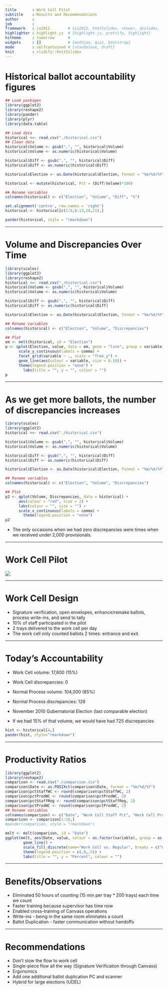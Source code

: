 ```yaml
---
title       : Work Cell Pilot
subtitle    : Results and Recommendations
author      : 
job         : 
framework   : io2012        # {io2012, html5slides, shower, dzslides, ...}
highlighter : highlight.js  # {highlight.js, prettify, highlight}
hitheme     : tomorrow      # 
widgets     : []            # {mathjax, quiz, bootstrap}
mode        : selfcontained # {standalone, draft}
knit        : slidify::knit2slides
---
```


<!-- Limit image width and height -->
<style type='text/css'>
img {
    max-height: 560px;
    max-width: 964px;
}
</style>

<!-- Center image on slide -->
<script src="http://ajax.aspnetcdn.com/ajax/jQuery/jquery-1.7.min.js"></script>
<script type='text/javascript'>
$(function() {
    $("p:has(img)").addClass('centered');
});
</script>

# Historical ballot accountability figures
  
  
```r
## Load packages
library(ggplot2)
library(reshape2)
library(pander)
library(plyr)
library(data.table)

## Load data
historical <<- read.csv("./historical.csv")
## Clean data
historical$Volume <- gsub(",", "", historical$Volume)
historical$Volume <- as.numeric(historical$Volume)

historical$Diff <- gsub(",", "", historical$Diff)
historical$Diff <- as.numeric(historical$Diff)

historical$Election <- as.Date(historical$Election, format = "%m/%d/%Y")

historical <- mutate(historical, Pct = (Diff/Volume)*100)

## Rename variables
colnames(historical) <- c("Election", "Volume", "Diff", "%")

set.alignment('centre', row.names = 'right')
historical <- historical[c(1:6,8:13,18,21),]

pander(historical, style = "rmarkdown")

```

---

# Volume and Discrepancies Over Time

```r
library(scales)
library(ggplot2)
library(reshape2)
historical <<- read.csv("./historical.csv")
historical$Volume <- gsub(",", "", historical$Volume)
historical$Volume <- as.numeric(historical$Volume)

historical$Diff <- gsub(",", "", historical$Diff)
historical$Diff <- as.numeric(historical$Diff)

historical$Election <- as.Date(historical$Election, format = "%m/%d/%Y")

## Rename variables
colnames(historical) <- c("Election", "Volume", "Discrepancies")

## Plot
em <- melt(historical, id = "Election")
p <- qplot(Election, value, data = em, geom = "line", group = variable) +
      scale_y_continuous(labels = comma) +
      facet_grid(variable ~ ., scale = "free_y") +
      geom_line(aes(colour = variable, size = 0.10)) +
      theme(legend.position = "none") +
        labs(title = "", y = "", colour = "")
p
```

---

# As we get more ballots, the number of discrepancies increases

```r
library(scales)
library(ggplot2)
historical <<- read.csv("./historical.csv")

historical$Volume <- gsub(",", "", historical$Volume)
historical$Volume <- as.numeric(historical$Volume)

historical$Diff <- gsub(",", "", historical$Diff)
historical$Diff <- as.numeric(historical$Diff)

historical$Election <- as.Date(historical$Election, format = "%m/%d/%Y")

## Rename variables
colnames(historical) <- c("Election", "Volume", "Discrepancies")

## Plot
p2 <- qplot(Volume, Discrepancies, data = historical) +
      aes(colour = "red", size = 2) +
      labs(colour = "", size = "") +
      scale_x_continuous(labels = comma) +
        theme(legend.position = "none")
p2
```

* The only occasions when we had zero discrepancies were times when we received under 2,000 provisionals.

---

# Work Cell Pilot

![](X:/Ballot Accountability/work cell/Workcell2.jpg)

---

# Work Cell Design

* Signature verification, open envelopes, enhance/remake ballots, process write-ins, and send to tally 
* 10% of staff participated in the pilot 
* 2 trays delivered to the work cell per day
* The work cell only counted ballots 2 times: entrance and exit.

---

# Today's Accountability

* Work Cell volume: 17,600 (15%)  
* Work Cell discrepancies: 0 

* Normal Process volume: 104,000 (85%)  
* Normal Process discrepancies: 128

* November 2010 Gubernatorial Election (last comparable election)
* If we had 15% of that volume, we would have had 725 discrepancies 

```r
hist <- historical[4,]
pander(hist, style="rmarkdown")
```

---

# Productivity Ratios

```r
library(ggplot2)
library(reshape2)
comparison <- read.csv("./comparison.csv")
comparison$Date <- as.POSIXct(comparison$Date, format = "%m/%d/%Y")
comparison$pctStaffWC <- round(comparison$pctStaffWC, 2)
comparison$pctProdWC <- round(comparison$pctProdWC, 2)
comparison$pctStaffReg <- round(comparison$pctStaffReg, 2)
comparison$pctProdWC <- round(comparison$pctProdWC, 2)
## Rename variables
colnames(comparison) <- c("Date", "Work Cell Staff Pct", "Work Cell Production Pct", "Regular Staff Pct", "Regular Production Pct")
comparison <- comparison[1:18,]
#pander(comparison, style = "rmarkdown")

melt <- melt(comparison, id = "Date")
ggplot(melt, aes(Date, value, colour = as.factor(variable), group = as.factor(variable))) + 
        geom_line() + 
        scale_fill_discrete(name="Work Cell vs. Regular", breaks = c("Work Cell Staff", "Work Cell Production", "Regular Staff", "Regular Production"), labels=c("Work Cell Staff", "Work Cell Production", "Regular Staff", "Regular Production")) +
        theme(legend.position = c(.8,.5)) + 
        labs(title = "", y = "Percent", colour = "")        

```

---

# Benefits/Observations

* Eliminated 50 hours of counting (15 min per tray * 200 trays) each time we count
* Faster training because supervisor has time now
* Enabled cross-training of Canvass operations
* Write-ins - being in the same room eliminates a count
* Ballot Duplication - faster communication without handoffs

---

# Recommendations

* Don't slow the flow to work cell
* Single-piece flow all the way (Signature Verification through Canvass)
* Ergonomics
* Add one additional ballot duplication PC and scanner 
* Hybrid for large elections (UDEL)